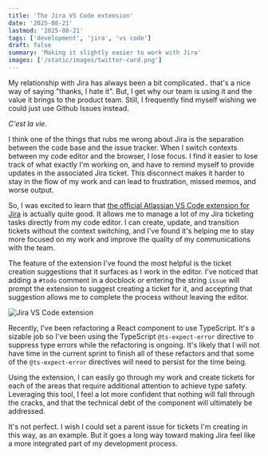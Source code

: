 ```yaml
---
title: 'The Jira VS Code extension'
date: '2025-08-21'
lastmod: '2025-08-21'
tags: ['development', 'jira', 'vs code']
draft: false
summary: 'Making it slightly easier to work with Jira'
images: ['/static/images/twitter-card.png']
---
```


My relationship with Jira has always been a bit complicated.. that's a nice way of saying "thanks, I hate it".
But, I get why our team is using it and the value it brings to the product team. Still, I frequently find myself
wishing we could just use Github Issues instead. 

_C'est la vie._

I think one of the things that rubs me wrong about Jira is the separation between the code base and the issue tracker.
When I switch contexts between my code editor and the browser, I lose focus. I find it easier to lose track of
what exactly I'm working on, and have to remind myself to provide updates in the associated Jira ticket. This disconnect
makes it harder to stay in the flow of my work and can lead to frustration, missed memos, and worse output.

So, I was excited to learn that [the official Atlassian VS Code extension for Jira](https://marketplace.visualstudio.com/items?itemName=Atlassian.atlascode) 
is actually quite good. It allows me to manage a lot of my Jira ticketing tasks directly from my code editor. I can 
create, update, and transition tickets without the context switching, and I've found it's helping me to stay more focused 
on my work and improve the quality of my communications with the team.

The feature of the extension I've found the most helpful is the ticket creation suggestions that it surfaces 
as I work in the editor. I've noticed that adding a `#todo` comment in a docblock or entering the string `issue` will 
prompt the extension to suggest creating a ticket for it, and accepting that suggestion allows me to complete the 
process without leaving the editor.

![Jira VS Code extension](/static/images/jira-vscode-extension.png)

Recently, I've been refactoring a React component to use TypeScript. It's a sizable job so I've been using the
TypeScript `@ts-expect-error` directive to suppress type errors while the refactoring is ongoing. It's likely that I
will not have time in the current sprint to finish all of these refactors and that some of the `@ts-expect-error` directives
will need to persist for the time being.

Using the extension, I can easily go through my work and create tickets for each of the areas that require additional attention
to achieve type safety. Leveraging this tool, I feel a lot more confident that nothing will fall through the cracks, 
and that the technical debt of the component will ultimately be addressed. 

It's not perfect. I wish I could set a parent issue for tickets I'm creating in this way, as an example. But it goes a long way
toward making Jira feel like a more integrated part of my development process.
